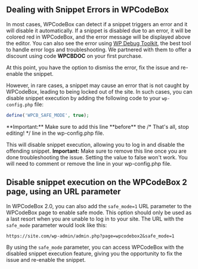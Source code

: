 
## Dealing with Snippet Errors in WPCodeBox

In most cases, WPCodeBox can detect if a snippet triggers an error and it will disable it automatically. If a snippet is disabled due to an error, it will be colored red in WPCodeBox, and the error message will be displayed above the editor. You can also see the error using [WP Debug Toolkit](https://wpdebugtoolkit.com/), the best tool to handle error logs and troubleshooting. We partnered with them to offer a discount using code __WPCBDOC__ on your first purchase.

At this point, you have the option to dismiss the error, fix the issue and re-enable the snippet.

However, in rare cases, a snippet may cause an error that is not caught by WPCodeBox, leading to being locked out of the site. In such cases, you can disable snippet execution by adding the following code to your `wp-config.php` file:

```php copy
define('WPCB_SAFE_MODE', true);
```

<Callout type="error" emoji="️🚫">
**Important:** Make sure to add this line **before** the /* That's all, stop editing! */ line in the wp-config.php file.
</Callout>



This will disable snippet execution, allowing you to log in and disable the offending snippet.
<Callout type="error" emoji="️🚫">
**Important:** Make sure to remove this line once you are done troubleshooting the issue. Setting the value to false won't work. You will need to comment or remove the line in your wp-config.php file.
</Callout>


## Disable snippet execution on the WPCodeBox 2 page, using an URL parameter

In WPCodeBox 2.0, you can also add the `safe_mode=1` URL parameter to the WPCodeBox page to enable safe mode. This option should only be used as a last resort when you are unable to log in to your site. The URL with the `safe_mode` parameter would look like this:

```
https://site.com/wp-admin/admin.php?page=wpcodebox2&safe_mode=1
```

By using the `safe_mode` parameter, you can access WPCodeBox with the disabled snippet execution feature, giving you the opportunity to fix the issue and re-enable the snippet.